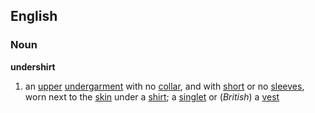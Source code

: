 ==English==
===Noun===
'''undershirt'''
#an [[upper]] [[undergarment]] with no [[collar]], and with [[short]] or no [[sleeves]], worn next to the [[skin]] under a [[shirt]]; a [[singlet]] or (''British'') a [[vest]]